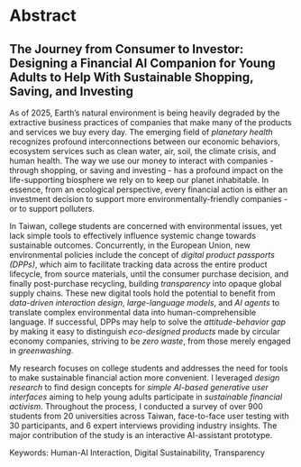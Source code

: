 # Abstract

::: {.content-hidden when-format="pdf"}
## The Journey from Consumer to Investor: Designing a Financial AI Companion for Young Adults to Help With Sustainable Shopping, Saving, and Investing
:::

As of 2025, Earth's natural environment is being heavily degraded by the extractive business practices of companies that make many of the products and services we buy every day. The emerging field of *planetary health* recognizes profound interconnections between our economic behaviors, ecosystem services such as clean water, air, soil, the climate crisis, and human health. The way we use our money to interact with companies - through shopping, or saving and investing - has a profound impact on the life-supporting biosphere we rely on to keep our planet inhabitable. In essence, from an ecological perspective, every financial action is either an investment decision to support more environmentally-friendly companies - or to support polluters. 

In Taiwan, college students are concerned with environmental issues, yet lack simple tools to effectively influence systemic change towards sustainable outcomes. Concurrently, in the European Union, new environmental policies include the concept of *digital product passports (DPPs)*, which aim to facilitate tracking data across the entire product lifecycle, from source materials, until the consumer purchase decision, and finally post-purchase recycling, building *transparency* into opaque global supply chains. These new digital tools hold the potential to benefit from *data-driven interaction design*, *large-language models*, and *AI agents* to translate complex environmental data into human-comprehensible language. If successful, DPPs may help to solve the *attitude-behavior gap* by making it easy to distinguish *eco-designed products* made by circular economy companies, striving to be *zero waste*, from those merely engaged in *greenwashing*.

My research focuses on college students and addresses the need for tools to make sustainable financial action more convenient. I leveraged *design research* to find design concepts for *simple AI-based generative user interfaces* aiming to help young adults participate in *sustainable financial activism*. Throughout the process, I conducted a survey of over 900 students from 20 universities across Taiwan, face-to-face user testing with 30 participants, and 6 expert interviews providing industry insights. The major contribution of the study is an interactive AI-assistant prototype.

Keywords: Human-AI Interaction, Digital Sustainability, Transparency